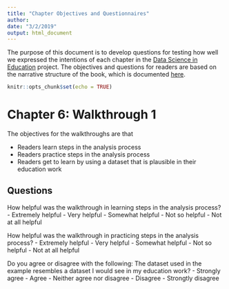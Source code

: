 ```yaml
---
title: "Chapter Objectives and Questionnaires"
author: 
date: "3/2/2019"
output: html_document
---
```


The purpose of this document is to develop questions for testing how well we expressed the intentions of each chapter in the [Data Science in Education](https://github.com/data-edu/data-science-in-education) project. The objectives and questions for readers are based on the narrative structure of the book, which is documented [here](https://github.com/data-edu/data-science-in-education/blob/master/README.md). 

```r
knitr::opts_chunk$set(echo = TRUE)
```

# Chapter 6: Walkthrough 1

The objectives for the walkthroughs are that 

 - Readers learn steps in the analysis process
 - Readers practice steps in the analysis process
 - Readers get to learn by using a dataset that is plausible in their education work

## Questions 

How helpful was the walkthrough in learning steps in the analysis process?
 - Extremely helpful 
 - Very helpful 
 - Somewhat helpful 
 - Not so helpful 
 - Not at all helpful 
 
 How helpful was the walkthrough in practicing steps in the analysis process?
 - Extremely helpful 
 - Very helpful 
 - Somewhat helpful 
 - Not so helpful 
 - Not at all helpful 
 
Do you agree or disagree with the following: The dataset used in the example resembles a dataset I would see in my education work?
 - Strongly agree
 - Agree
 - Neither agree nor disagree
 - Disagree
 - Strongtly disagree